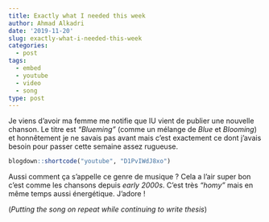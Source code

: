 ```yaml
---
title: Exactly what I needed this week
author: Ahmad Alkadri
date: '2019-11-20'
slug: exactly-what-i-needed-this-week
categories:
  - post
tags:
  - embed
  - youtube
  - video
  - song
type: post
---
```


Je viens d'avoir ma femme me notifie que IU 
vient de publier une nouvelle chanson. 
Le titre est *"Blueming"* (comme un mélange de *Blue* et *Blooming*) 
et honnêtement je ne savais pas avant mais c'est exactement 
ce dont j'avais besoin pour passer cette semaine assez rugueuse.

```r
blogdown::shortcode("youtube", "D1PvIWdJ8xo")
```

Aussi comment ça s'appelle ce genre de musique ? 
Cela a l'air super bon c'est comme les chansons 
depuis *early 2000s*. C'est très *"homy"* mais en même temps 
aussi énergétique. J'adore !

(*Putting the song on repeat while continuing to write thesis*)